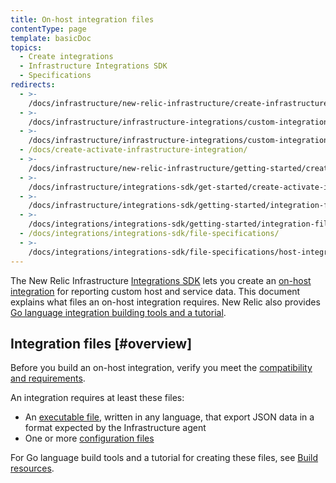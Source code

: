 ```yaml
---
title: On-host integration files
contentType: page
template: basicDoc
topics:
  - Create integrations
  - Infrastructure Integrations SDK
  - Specifications
redirects:
  - >-
    /docs/infrastructure/new-relic-infrastructure/create-infrastructure-custom-integration/
  - >-
    /docs/infrastructure/infrastructure-integrations/custom-integrations/create-infrastructure-custom-integration/
  - >-
    /docs/infrastructure/infrastructure-integrations/custom-integrations/create-activate-infrastructure-integration/
  - /docs/create-activate-infrastructure-integration/
  - >-
    /docs/infrastructure/new-relic-infrastructure/getting-started/create-activate-infrastructure-integration/
  - >-
    /docs/infrastructure/integrations-sdk/get-started/create-activate-infrastructure-integration/
  - >-
    /docs/infrastructure/integrations-sdk/getting-started/integration-file-structure-activation/
  - >-
    /docs/integrations/integrations-sdk/getting-started/integration-file-structure-activation/
  - /docs/integrations/integrations-sdk/file-specifications/
  - >-
    /docs/integrations/integrations-sdk/file-specifications/host-integration-files/
---
```


The New Relic Infrastructure [Integrations SDK](/docs/infrastructure/integrations/intro-infrastructure-integrations) lets you create an [on-host integration](/docs/integrations/host-integrations/getting-started/introduction-host-integrations) for reporting custom host and service data. This document explains what files an on-host integration requires. New Relic also provides [Go language integration building tools and a tutorial](/docs/infrastructure/integrations-sdk/tools-resources/infrastructure-integration-building-resources).

## Integration files [#overview]

Before you build an on-host integration, verify you meet the [compatibility and requirements](/docs/integrations/integrations-sdk/getting-started/compatibility-requirements-infrastructure-integrations-sdk).

An integration requires at least these files:

* An [executable file](/docs/infrastructure/infrastructure-integrations/custom-integrations/create-integration-executable-file), written in any language, that export JSON data in a format expected by the Infrastructure agent
* One or more [configuration files](/docs/integrations/integrations-sdk/file-specifications/host-integrations-standard-configuration-format)

For Go language build tools and a tutorial for creating these files, see [Build resources](/docs/integrations/integrations-sdk/getting-started/integrations-tutorials-build-resources).
